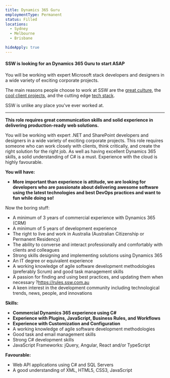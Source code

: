 ---
title: Dynamics 365 Guru
employmentType: Permanent
status: Filled
locations: 
  - Sydney
  - Melbourne
  - Brisbane

hideApply: true
---
        
#### SSW is looking for an Dynamics 365 Guru to start ASAP


You will be working with expert Microsoft stack developers and designers in a wide variety of exciting corporate projects.  

 The main reasons people choose to work at SSW are the [great culture](https://www.ssw.com.au/ssw/Company/Culture), the [cool client projects](https://www.ssw.com.au/ssw/Company/Clients), and the cutting edge [tech stack](https://www.ssw.com.au/ssw/Consulting/Default.aspx).  

 SSW is unlike any place you've ever worked at.




---


**This role requires great communication skills and solid experience in delivering production-ready web solutions.**


You will be working with expert .NET and SharePoint developers and designers in a wide variety of exciting corporate projects. This role requires someone who can work closely with clients, think critically, and create the right solution for the right job. As well as having excellent Dynamics 365 skills, a solid understanding of C# is a must. Experience with the cloud is highly favourable.


**You will have:**


* **More important than experience is attitude, we are looking for developers who are passionate about delivering awesome software using the latest technologies and best DevOps practices and want to fun while doing so!**


Now the boring stuff:


* A minimum of 3 years of commercial experience with Dynamics 365 (CRM)
* A minimum of 5 years of development experience
* The right to live and work in Australia (Australian Citizenship or Permanent Residency)
* The ability to converse and interact professionally and comfortably with clients and colleagues
* Strong skills designing and implementing solutions using Dynamics 365
* An IT degree or equivalent experience
* A working knowledge of agile software development methodologies (preferably Scrum) and good task management skills
* A passion for finding and using best practices, and updating them when necessary ?<https://rules.ssw.com.au>
* A keen interest in the development community including technological trends, news, people, and innovations


**Skills:**


* **Commercial Dynamics 365 experience using C#**
* **Experience with Plugins, JavaScript, Business Rules, and Workflows**
* **Experience with Customization and Configuration**
* A working knowledge of agile software development methodologies
* Good task and email management skills
* Strong C# development skills
* JavaScript Frameworks: jQuery, Angular, React and/or TypeScript


**Favourable:**


* Web API applications using C# and SQL Servers
* A good understanding of XML, HTML5, CSS3, JavaScript



